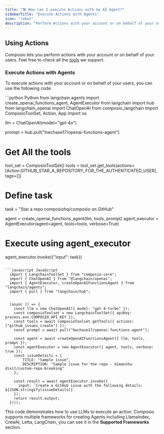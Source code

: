```yaml
---
title: "🛠️ How can I execute Actions with my AI Agent?"
sidebarTitle: "Execute Actions with Agents"
icon: "robot"
description: "Perform Actions with your account or on behalf of your users with Agents"
---
```

## Using Actions

Composio lets you perform actions with your account or on behalf of your users. Feel free to check all the [tools](https://app.composio.dev/apps) we support. 

### Execute Actions with Agents

To execute actions with your account or on behalf of your users, you can use the following code.

<CodeGroup>
```python Python
from langchain.agents import create_openai_functions_agent, AgentExecutor
from langchain import hub
from langchain_openai import ChatOpenAI
from composio_langchain import ComposioToolSet, Action, App
import os


llm = ChatOpenAI(model="gpt-4o")

prompt = hub.pull("hwchase17/openai-functions-agent")

# Get All the tools
tool_set = ComposioToolSet()
tools = tool_set.get_tools(actions=[Action.GITHUB_STAR_A_REPOSITORY_FOR_THE_AUTHENTICATED_USER], tags=[])

# Define task
task = "Star a repo composiohq/composio on GitHub"

agent = create_openai_functions_agent(llm, tools, prompt)
agent_executor = AgentExecutor(agent=agent, tools=tools, verbose=True)

# Execute using agent_executor
agent_executor.invoke({"input": task})
```

```javascript JavaScript
  import { LangchainToolSet } from "composio-core";
  import { ChatOpenAI } from "@langchain/openai";
  import { AgentExecutor, createOpenAIFunctionsAgent } from "langchain/agents";
  import { pull } from "langchain/hub";


  (async () => {
    const llm = new ChatOpenAI({ model: "gpt-4-turbo" });
    const composioToolset = new LangchainToolSet({ apiKey: process.env.COMPOSIO_API_KEY });
    const tools = await composioToolset.getTools({ actions: ["github_issues_create"] });
    const prompt = await pull("hwchase17/openai-functions-agent");

    const agent = await createOpenAIFunctionsAgent({ llm, tools, prompt });
    const agentExecutor = new AgentExecutor({ agent, tools, verbose: true });
    const issueDetails = {
        TITLE: "Sample issue",
        DESCRIPTION: "Sample issue for the repo - himanshu-dixit/custom-repo-breaking"
    };

    const result = await agentExecutor.invoke({
      input: `Create a GitHub issue with the following details: ${JSON.stringify(issueDetails)}`
    });
    return result.output;
  })();
  ```
</CodeGroup>

This code demonstrates how to use LLMs to execute an action. 
Composio supports multiple frameworks for creating Agents including LlamaIndex, CrewAI, Letta, LangChain, you can see it in the **Supported Frameworks** section.
